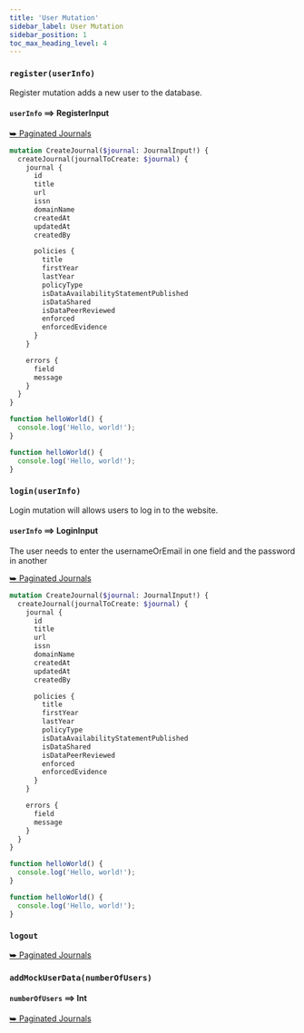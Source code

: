 ```yaml
---
title: 'User Mutation'
sidebar_label: User Mutation
sidebar_position: 1
toc_max_heading_level: 4
---
```



### `register(userInfo)`

Register mutation adds a new user to the database.

#### `userInfo` ⟹ RegisterInput

<a className='response' href='../otherFolder/doc4.md'>
  ⮩ Paginated Journals
</a>

<Tabs>
  <TabItem value='operation' label='Operation' default>

```graphql
mutation CreateJournal($journal: JournalInput!) {
  createJournal(journalToCreate: $journal) {
    journal {
      id
      title
      url
      issn
      domainName
      createdAt
      updatedAt
      createdBy

      policies {
        title
        firstYear
        lastYear
        policyType
        isDataAvailabilityStatementPublished
        isDataShared
        isDataPeerReviewed
        enforced
        enforcedEvidence
      }
    }

    errors {
      field
      message
    }
  }
}
```

  </TabItem>

  <TabItem value='variables' label='Variables' default>

```js
function helloWorld() {
  console.log('Hello, world!');
}
```

  </TabItem>

  <TabItem value='response' label='Response'>

```js
function helloWorld() {
  console.log('Hello, world!');
}
```

  </TabItem>
</Tabs>

### `login(userInfo)`

Login mutation will allows users to log in to the website.

#### `userInfo` ⟹ LoginInput

The user needs to enter the usernameOrEmail in one field and the password in another

<a className='response' href='../otherFolder/doc4.md'>
  ⮩ Paginated Journals
</a>

<Tabs>
  <TabItem value='operation' label='Operation' default>

```graphql
mutation CreateJournal($journal: JournalInput!) {
  createJournal(journalToCreate: $journal) {
    journal {
      id
      title
      url
      issn
      domainName
      createdAt
      updatedAt
      createdBy

      policies {
        title
        firstYear
        lastYear
        policyType
        isDataAvailabilityStatementPublished
        isDataShared
        isDataPeerReviewed
        enforced
        enforcedEvidence
      }
    }

    errors {
      field
      message
    }
  }
}
```

  </TabItem>

  <TabItem value='variables' label='Variables' default>

```js
function helloWorld() {
  console.log('Hello, world!');
}
```

  </TabItem>

  <TabItem value='response' label='Response'>

```js
function helloWorld() {
  console.log('Hello, world!');
}
```

  </TabItem>
</Tabs>

### `logout`

<a className='response' href='../otherFolder/doc4.md'>
  ⮩ Paginated Journals
</a>

### `addMockUserData(numberOfUsers)`

#### `numberOfUsers` ⟹ Int

<a className='response' href='../otherFolder/doc4.md'>
  ⮩ Paginated Journals
</a>
